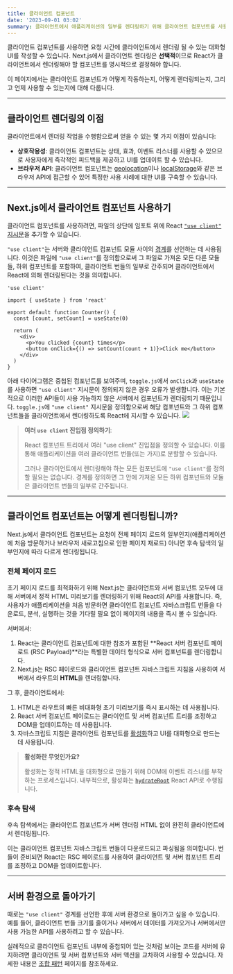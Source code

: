 ```yaml
---
title: 클라이언트 컴포넌트
date: '2023-09-01 03:02'
summary: 클라이언트에서 애플리케이션의 일부를 렌더링하기 위해 클라이언트 컴포넌트를 사용하는 방법을 배워보세요.
---
```


<TOCInline toc={props.toc} asDisclosure />


클라이언트 컴포넌트를 사용하면 요청 시간에 클라이언트에서 렌더링 될 수 있는 대화형 UI를 작성할 수 있습니다. Next.js에서 클라이언트 렌더링은 **선택적**이므로 React가 클라이언트에서 렌더링해야 할 컴포넌트를 명시적으로 결정해야 합니다.

이 페이지에서는 클라이언트 컴포넌트가 어떻게 작동하는지, 어떻게 렌더링되는지, 그리고 언제 사용할 수 있는지에 대해 다룹니다.

---

## 클라이언트 렌더링의 이점

클라이언트에서 렌더링 작업을 수행함으로써 얻을 수 있는 몇 가지 이점이 있습니다:

- **상호작용성**: 클라이언트 컴포넌트는 상태, 효과, 이벤트 리스너를 사용할 수 있으므로 사용자에게 즉각적인 피드백을 제공하고 UI를 업데이트 할 수 있습니다.
- **브라우저 API**: 클라이언트 컴포넌트는 [geolocation](https://developer.mozilla.org/docs/Web/API/Geolocation_API)이나 [localStorage](https://developer.mozilla.org/docs/Web/API/Window/localStorage)와 같은 브라우저 API에 접근할 수 있어 특정한 사용 사례에 대한 UI를 구축할 수 있습니다.

---

## Next.js에서 클라이언트 컴포넌트 사용하기

클라이언트 컴포넌트를 사용하려면, 파일의 상단에 임포트 위에 React [`"use client"` 지시문](https://react.dev/reference/react/use-client)을 추가할 수 있습니다.

`"use client"`는 서버와 클라이언트 컴포넌트 모듈 사이의 [경계](/docs/nextjs/rendering#네트워크-경계)를 선언하는 데 사용됩니다. 이것은 파일에 `"use client"`를 정의함으로써 그 파일로 가져온 모든 다른 모듈들, 하위 컴포넌트를 포함하여, 클라이언트 번들의 일부로 간주되며 클라이언트에서 React에 의해 렌더링된다는 것을 의미합니다.

```tsx filename="app/counter.tsx" highlight={1} switcher
'use client'

import { useState } from 'react'

export default function Counter() {
  const [count, setCount] = useState(0)

  return (
    <div>
      <p>You clicked {count} times</p>
      <button onClick={() => setCount(count + 1)}>Click me</button>
    </div>
  )
}
```

아래 다이어그램은 중첩된 컴포넌트를 보여주며, `toggle.js`에서 `onClick`과 `useState`를 사용하면 `"use client"` 지시문이 정의되지 않은 경우 오류가 발생합니다. 이는 기본적으로 이러한 API들이 사용 가능하지 않은 서버에서 컴포넌트가 렌더링되기 때문입니다. `toggle.js`에 `"use client"` 지시문을 정의함으로써 해당 컴포넌트와 그 하위 컴포넌트들을 클라이언트에서 렌더링하도록 React에 지시할 수 있습니다.
![](https://nextjs.org/_next/image?url=%2Fdocs%2Flight%2Fuse-client-directive.png&w=1920&q=75&dpl=dpl_E2DMmJw3MgUzvPqW6x3tFd2oxLX6)

> **여러 `use client` 진입점 정의하기**:
>
> React 컴포넌트 트리에서 여러 "use client" 진입점을 정의할 수 있습니다. 이를 통해 애플리케이션을 여러 클라이언트 번들(또는 가지)로 분할할 수 있습니다.
>
> 그러나 클라이언트에서 렌더링해야 하는 모든 컴포넌트에 `"use client"`를 정의할 필요는 없습니다. 경계를 정의하면 그 안에 가져온 모든 하위 컴포넌트와 모듈은 클라이언트 번들의 일부로 간주됩니다.

---

## 클라이언트 컴포넌트는 어떻게 렌더링됩니까?

Next.js에서 클라이언트 컴포넌트는 요청이 전체 페이지 로드의 일부인지(애플리케이션에 처음 방문하거나 브라우저 새로고침으로 인한 페이지 재로드) 아니면 후속 탐색의 일부인지에 따라 다르게 렌더링됩니다.

### 전체 페이지 로드

초기 페이지 로드를 최적화하기 위해 Next.js는 클라이언트와 서버 컴포넌트 모두에 대해 서버에서 정적 HTML 미리보기를 렌더링하기 위해 React의 API를 사용합니다. 즉, 사용자가 애플리케이션을 처음 방문하면 클라이언트 컴포넌트 자바스크립트 번들을 다운로드, 분석, 실행하는 것을 기다릴 필요 없이 페이지의 내용을 즉시 볼 수 있습니다.

서버에서:

1. React는 클라이언트 컴포넌트에 대한 참조가 포함된 **React 서버 컴포넌트 페이로드 (RSC Payload)**라는 특별한 데이터 형식으로 서버 컴포넌트를 렌더링합니다.
2. Next.js는 RSC 페이로드와 클라이언트 컴포넌트 자바스크립트 지침을 사용하여 서버에서 라우트의 **HTML**을 렌더링합니다.

그 후, 클라이언트에서:

1. HTML은 라우트의 빠른 비대화형 초기 미리보기를 즉시 표시하는 데 사용됩니다.
2. React 서버 컴포넌트 페이로드는 클라이언트 및 서버 컴포넌트 트리를 조정하고 DOM을 업데이트하는 데 사용됩니다.
3. 자바스크립트 지침은 클라이언트 컴포넌트를 [활성화](https://react.dev/reference/react-dom/client/hydrateRoot)하고 UI를 대화형으로 만드는 데 사용됩니다.

> **활성화란 무엇인가요?**
>
> 활성화는 정적 HTML을 대화형으로 만들기 위해 DOM에 이벤트 리스너를 부착하는 프로세스입니다. 내부적으로, 활성화는 [`hydrateRoot`](https://react.dev/reference/react-dom/client/hydrateRoot) React API로 수행됩니다.

### 후속 탐색

후속 탐색에서는 클라이언트 컴포넌트가 서버 렌더링 HTML 없이 완전히 클라이언트에서 렌더링됩니다.

이는 클라이언트 컴포넌트 자바스크립트 번들이 다운로드되고 파싱됨을 의미합니다. 번들이 준비되면 React는 RSC 페이로드를 사용하여 클라이언트 및 서버 컴포넌트 트리를 조정하고 DOM을 업데이트합니다.

---

## 서버 환경으로 돌아가기

때로는 `"use client"` 경계를 선언한 후에 서버 환경으로 돌아가고 싶을 수 있습니다. 예를 들어, 클라이언트 번들 크기를 줄이거나 서버에서 데이터를 가져오거나 서버에서만 사용 가능한 API를 사용하려고 할 수 있습니다.

실례적으로 클라이언트 컴포넌트 내부에 중첩되어 있는 것처럼 보이는 코드를 서버에 유지하려면 클라이언트 및 서버 컴포넌트와 서버 액션을 교차하여 사용할 수 있습니다. 자세한 내용은 [조합 패턴](/docs/nextjs/rendering/composition-patterns) 페이지를 참조하세요.

